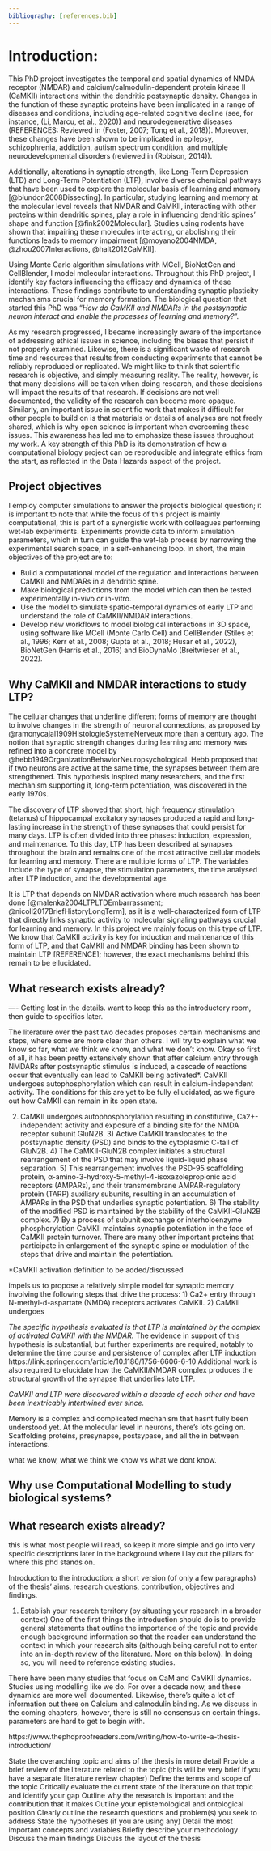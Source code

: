```yaml
---
bibliography: [references.bib]
---
```

<!--commment-->
# Introduction:

This PhD project investigates the temporal and spatial dynamics of NMDA receptor (NMDAR) and calcium/calmodulin-dependent protein kinase II (CaMKII) interactions within the dendritic postsynaptic density. Changes in the function of these synaptic proteins have been implicated in a range of diseases and conditions, including age-related cognitive decline (see, for instance, (Li, Marcu, et al., 2020)) and neurodegenerative diseases (REFERENCES: Reviewed in (Foster, 2007; Tong et al., 2018)). Moreover, these changes have been shown to be implicated in epilepsy, schizophrenia, addiction, autism spectrum condition, and multiple neurodevelopmental disorders (reviewed in (Robison, 2014)).

Additionally, alterations in synaptic strength, like Long-Term Depression (LTD) and Long-Term Potentiation (LTP), involve diverse chemical pathways that have been used to explore the molecular basis of learning and memory [@blundon2008Dissecting]. In particular, studying learning and memory at the molecular level reveals that NMDAR and CaMKII, interacting with other proteins within dendritic spines, play a role in influencing dendritic spines' shape and function [@fink2002Molecular]. Studies using rodents have shown that impairing these molecules interacting, or abolishing their functions leads to memory impairment [@moyano2004NMDA, @zhou2007Interactions, @halt2012CaMKII]. 

Using Monte Carlo algorithm simulations with MCell, BioNetGen and CellBlender, I model molecular interactions. Throughout this PhD project, I identify key factors influencing the efficacy and dynamics of these interactions. These findings contribute to understanding synaptic plasticity mechanisms crucial for memory formation. The biological question that started this PhD was "_How do CaMKII and NMDARs in the postsynaptic neuron interact and enable the processes of learning and memory?_".

As my research progressed, I became increasingly aware of the importance of addressing ethical issues in science, including the biases that persist if not properly examined. Likewise, there is a significant waste of research time and resources that results from conducting experiments that cannot be reliably reproduced or replicated. We might like to think that scientific research is objective, and simply measuring reality. The reality, however, is that many decisions will be taken when doing research, and these decisions will impact the results of that research. If decisions are not well documented, the validity of the research can become more opaque. Similarly, an important issue in scientific work that makes it difficult for other people to build on is that materials or details of analyses are not freely shared, which is why open science is important when overcoming these issues. This awareness has led me to emphasize these issues throughout my work. A key strength of this PhD is its demonstration of how a computational biology project can be reproducible and integrate ethics from the start, as reflected in the Data Hazards aspect of the project.

## Project objectives

I employ computer simulations to answer the project’s biological question; it is important to note that while the focus of this project is mainly computational, this is part of a synergistic work with colleagues performing wet-lab experiments. Experiments provide data to inform simulation parameters, which in turn can guide the wet-lab process by narrowing the experimental search space, in a self-enhancing loop. In short, the main objectives of the project are to:

- Build a computational model of the regulation and interactions between CaMKII and NMDARs in a dendritic spine.
- Make biological predictions from the model which can then be tested experimentally in-vivo or in-vitro.
- Use the model to simulate spatio-temporal dynamics of early LTP and understand the role of CaMKII/NMDAR interactions.
- Develop new workflows to model biological interactions in 3D space, using software like MCell (Monte Carlo Cell) and CellBlender (Stiles et al., 1996; Kerr et al., 2008; Gupta et al., 2018; Husar et al., 2022), BioNetGen (Harris et al., 2016) and BioDynaMo (Breitwieser et al., 2022).

## Why CaMKII and NMDAR interactions to study LTP?

The cellular changes that underline different forms of memory are thought to involve changes in the strength of neuronal connections, as proposed by @ramonycajal1909HistologieSystemeNerveux more than a century ago. The notion that synaptic strength changes during learning and memory was refined into a concrete model by @hebb1949OrganizationBehaviorNeuropsychological. Hebb proposed that if two neurons are active at the same time, the synapses between them are strengthened. This hypothesis inspired many researchers, and the first mechanism supporting it, long-term potentiation, was discovered in the early 1970s. 

The discovery of LTP showed that short, high frequency stimulation (tetanus) of hippocampal excitatory synapses produced a rapid and long-lasting increase in the strength of these synapses that could persist for many days. LTP is often divided into three phases: induction, expression, and maintenance. To this day, LTP has been described at synapses throughout the brain and remains one of the most attractive cellular models for learning and memory. There are multiple forms of LTP. The variables include the type of synapse, the stimulation parameters, the time analysed after LTP induction, and the developmental age. 

It is LTP that depends on NMDAR activation where much research has been done [@malenka2004LTPLTDEmbarrassment; @nicoll2017BriefHistoryLongTerm], as it is a well-characterized form of LTP that directly links synaptic activity to molecular signaling pathways crucial for learning and memory. In this project we mainly focus on this type of LTP. We know that CaMKII activity is key for induction and maintenance of this form of LTP, and that CaMKII and NMDAR binding has been shown to maintain LTP [REFERENCE]; however, the exact mechanisms behind this remain to be ellucidated. 


## What research exists already?
---- Getting lost in the details. want to keep this as the introductory room, then guide to specifics later. 

The literature over the past two decades proposes certain mechanisms and steps, where some are more clear than others. I will try to explain what we know so far, what we think we know, and what we don't know. Okay so first of all, it has been pretty extensively shown that after calcium entry through NMDARs after postsynaptic stimulus is induced, a cascade of reactions occur that eventually can lead to CaMKII being activated*. CaMKII undergoes autophosphorylation which can result in calcium-independent activity. The conditions for this are yet to be fully ellucidated, as we figure out how CaMKII can remain in its open state. 

2) CaMKII undergoes autophosphorylation resulting in constitutive, Ca2+-independent activity and exposure of a binding site for the NMDA receptor subunit GluN2B. 3) Active CaMKII translocates to the postsynaptic density (PSD) and binds to the cytoplasmic C-tail of GluN2B. 4) The CaMKII-GluN2B complex initiates a structural rearrangement of the PSD that may involve liquid-liquid phase separation. 5) This rearrangement involves the PSD-95 scaffolding protein, α-amino-3-hydroxy-5-methyl-4-isoxazolepropionic acid receptors (AMPARs), and their transmembrane AMPAR-regulatory protein (TARP) auxiliary subunits, resulting in an accumulation of AMPARs in the PSD that underlies synaptic potentiation. 6) The stability of the modified PSD is maintained by the stability of the CaMKII-GluN2B complex. 7) By a process of subunit exchange or interholoenzyme phosphorylation CaMKII maintains synaptic potentiation in the face of CaMKII protein turnover. There are many other important proteins that participate in enlargement of the synaptic spine or modulation of the steps that drive and maintain the potentiation.

*CaMKII activation definition to be added/discussed

impels us to propose a relatively simple model for synaptic memory involving the following steps that drive the process: 1) Ca2+ entry through N-methyl-d-aspartate (NMDA) receptors activates CaMKII. 2) CaMKII undergoes

_The specific hypothesis evaluated is that LTP is maintained by the complex of activated CaMKII with the NMDAR._ The evidence in support of this hypothesis is substantial, but further experiments are required, notably to determine the time course and persistence of complex after LTP induction https://link.springer.com/article/10.1186/1756-6606-6-10 Additional work is also required to elucidate how the CaMKII/NMDAR complex produces the structural growth of the synapse that underlies late LTP. 

_CaMKII and LTP were discovered within a decade of each other and have been inextricably intertwined ever since._

Memory is a complex and complicated mechanism that hasnt fully been understood yet. At the molecular level in neurons, there's lots going on. Scaffolding proteins, presynapse, postsypase, and all the in between interactions. 

what we know, what we think we know vs what we dont know.

## Why use Computational Modelling to study biological systems?

## What research exists already?
this is what most people will read, so keep it more simple and go into very specific descriptions later in the background where i lay out the pillars for where this phd stands on.

Introduction to the introduction: a short version (of only a few paragraphs) of the thesis’ aims, research questions, contribution, objectives and findings.

1. Establish your research territory (by situating your research in a broader context)
One of the first things the introduction should do is to provide general statements that outline the importance of the topic and provide enough background information so that the reader can understand the context in which your research sits (although being careful not to enter into an in-depth review of the literature. More on this below). In doing so, you will need to reference existing studies.

There have been many studies that focus on CaM and CaMKII dynamics. Studies using modelling like we do. For over a decade now, and these dynamics are more well documented. Likewise, there's quite a lot of information out there on Calcium and calmodulin binding. As we discuss in the coming chapters, however, there is still no consensus on certain things. parameters are hard to get to begin with. 

https://www.thephdproofreaders.com/writing/how-to-write-a-thesis-introduction/

State the overarching topic and aims of the thesis in more detail
Provide a brief review of the literature related to the topic (this will be very brief if you have a separate literature review chapter)
Define the terms and scope of the topic
Critically evaluate the current state of the literature on that topic and identify your gap
Outline why the research is important and the contribution that it makes
Outline your epistemological and ontological position
Clearly outline the research questions and problem(s) you seek to address
State the hypotheses (if you are using any)
Detail the most important concepts and variables
Briefly describe your methodology
Discuss the main findings
Discuss the layout of the thesis